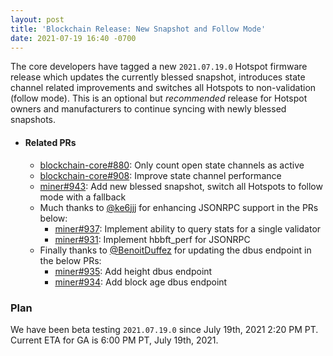 ```yaml
---
layout: post
title: 'Blockchain Release: New Snapshot and Follow Mode'
date: 2021-07-19 16:40 -0700
---
```


The core developers have tagged a new `2021.07.19.0` Hotspot firmware release which updates the
currently blessed snapshot, introduces state channel related improvements and switches all Hotspots
to non-validation (follow mode). This is an optional but _recommended_ release for Hotspot owners
and manufacturers to continue syncing with newly blessed snapshots.

<!--truncate-->

- #### Related PRs
  - [blockchain-core#880](https://github.com/helium/blockchain-core/pull/880): Only count open state
    channels as active
  - [blockchain-core#908](https://github.com/helium/blockchain-core/pull/908): Improve state channel
    performance
  - [miner#943](https://github.com/helium/miner/pull/943): Add new blessed snapshot, switch all
    Hotspots to follow mode with a fallback
  - Much thanks to [@ke6jjj](https://github.com/ke6jjj) for enhancing JSONRPC support in the PRs
    below:
    - [miner#937](https://github.com/helium/miner/pull/937): Implement ability to query stats for a
      single validator
    - [miner#931](https://github.com/helium/miner/pull/931): Implement hbbft_perf for JSONRPC
  - Finally thanks to [@BenoitDuffez](https://github.com/BenoitDuffez) for updating the dbus
    endpoint in the below PRs:
    - [miner#935](https://github.com/helium/miner/pull/935): Add height dbus endpoint
    - [miner#934](https://github.com/helium/miner/pull/934): Add block age dbus endpoint

### Plan

We have been beta testing `2021.07.19.0` since July 19th, 2021 2:20 PM PT. Current ETA for GA is
6:00 PM PT, July 19th, 2021.
